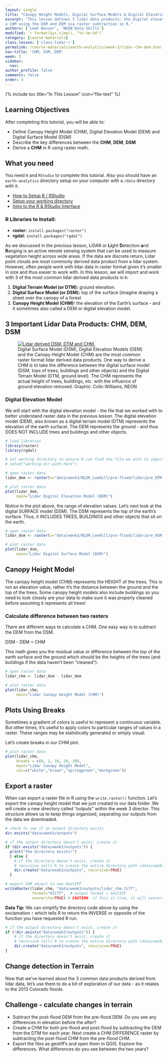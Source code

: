 ```yaml
---
layout: single
title: "Canopy Height Models, Digital Surface Models & Digital Elevation Models - Work With LiDAR Data in R"
excerpt: "This lesson defines 3 lidar data products: the digital elevation model (DEM), the digital surface model (DSM) and the canopy height model (CHM). We will also create
a CHM using the DSM and DEM via raster subtraction in R."
authors: ['Leah Wasser', 'NEON Data Skills']
modified: `r format(Sys.time(), "%Y-%m-%d")`
category: [course-materials]
class-lesson: ['class-lidar-r']
permalink: /course-materials/earth-analytics/week-3/lidar-chm-dem-dsm/
nav-title: 'CHM, DSM, DEM'
week: 3
sidebar:
  nav:
author_profile: false
comments: false
order: 4
---
```


{% include toc title="In This Lesson" icon="file-text" %}

<div class='notice--success' markdown="1">

## <i class="fa fa-graduation-cap" aria-hidden="true"></i> Learning Objectives

After completing this tutorial, you will be able to:

* Define Canopy Height Model (CHM), Digital Elevation Model (DEM) and Digital Surface Model (DSM)
* Describe the key differences between the **CHM**, **DEM**, **DSM**
* Derive a **CHM** in R using raster math.

## <i class="fa fa-check-square-o fa-2" aria-hidden="true"></i> What you need

You need `R` and `RStudio` to complete this tutorial. Also you should have
an `earth-analytics` directory setup on your computer with a `/data`
directory with it.

* [How to Setup R / RStudio](/course-materials/earth-analytics/week-1/setup-r-rstudio/)
* [Setup your working directory](/course-materials/earth-analytics/week-1/setup-working-directory/)
* [Intro to the R & RStudio Interface](/course-materials/earth-analytics/week-1/intro-to-r-and-rstudio)

### R Libraries to Install:

* **raster:** `install.packages("raster")`
* **rgdal:** `install.packages("rgdal")`

</div>

As we discussed in the previous lesson, LiDAR or **Li**ght **D**etection **a**nd
**R**anging is an active remote sensing system that can be used to measure
vegetation height across wide areas. If the data are discrete return, Lidar point
clouds are most commonly derived data product from a lidar system. However, often
people work with lidar data in raster format given it's smaller in size and
thus easier to work with. In this lesson, we will import and work with
3 of the most common lidar derived data products in `R`:

1. **Digital Terrain Model (or DTM):** ground elevation.
2. **Digital Surface Model (or DSM):** top of the surface (imagine draping a sheet over the canopy of a forest
3. **Canopy Height Model (CHM):** the elevation of the Earth's surface - and it sometimes also called a DEM or digital elevation model.

## 3 Important Lidar Data Products: CHM, DEM, DSM

<figure>
   <a href="{{ site.url }}/images/course-materials/earth-analytics/week-3/lidarTree-height.png">
   <img src="{{ site.url }}/images/course-materials/earth-analytics/week-3/lidarTree-height.png" alt="Lidar derived DSM, DTM and CHM."></a>
   <figcaption>Digital Surface Model (DSM), Digital Elevation Models (DEM) and
   the Canopy Height Model (CHM) are the most common raster format lidar
   derived data products. One way to derive a CHM is to take
   the difference between the digital surface model (DSM, tops of trees, buildings
   and other objects) and the Digital Terrain Model (DTM, ground level). The CHM
   represents the actual height of trees, buildings, etc. with the influence of
   ground elevation removed. Graphic: Colin Williams, NEON
   </figcaption>
</figure>


### Digital Elevation Model
We will start with the digital elevation model - the file that we worked with
to better understand raster data in the previous lesson. The digital elevation
model (DEM), also known as a digital terrain model (DTM) represents the elevation
of the earth surfacel. The DEM represents the ground - and thus DOES NOT INCLUDE
trees and buildings and other objects.

```r

# load libraries
library(raster)
library(rgdal)

# set working directory to ensure R can find the file we wish to import
# setwd("working-dir-path-here")

```

```r

# open raster data
lidar_dem <- raster(x="data/week3/BLDR_LeeHill/pre-flood/lidar/pre_DTM.tif")

# plot raster data
plot(lidar_dem,
     main="Lidar Digital Elevation Model (DEM)")

```

Notice in the plot above, the range of elevation values. Let's next look at the
digital SURFACE model (DSM). The DSM represents the top of the earth's surface.
Thus, it INCLUDES TREES, BUILDINGS and other objects that sit on the earth.

```r

# open raster data
lidar_dsm <- raster(x="data/week3/BLDR_LeeHill/pre-flood/lidar/pre_DSM.tif")

# plot raster data
plot(lidar_dsm,
     main="Lidar Digital Surface Model (DSM)")

```

## Canopy Height Model

The canopy height model (CHM) represents the HEIGHT of the trees. This is not
an elevation value, rather it's the distance between the ground and the top of the
trees. Some canopy height models also include buildings so you need to look closely
are your data to make sure it was properly cleaned before assuming it represents
all trees!

### Calculate difference between two rasters

There are different ways to calculate a CHM. One easy way is to subtract the
DEM from the DSM.

DSM - DEM = CHM

This math gives you the residual value or difference between the top of the
earth surface and the ground which should be the heights of the trees (and buildings
if the data haven't been "cleaned").

```r

# open raster data
lidar_chm <- lidar_dsm - lidar_dem

# plot raster data
plot(lidar_chm,
     main="Lidar Canopy Height Model (CHM)")

```

## Plots Using Breaks

Sometimes a gradient of colors is useful to represent a continuous variable.
But other times, it's useful to apply colors to particular ranges of values
in a raster. These ranges may be statistically generated or simply visual.

Let's create breaks in our CHM plot.


```r

# plot raster data
plot(lidar_chm,
     breaks = c(0, 2, 10, 20, 30),
     main="Lidar Canopy Height Model",
     col=c("white","brown","springgreen","darkgreen"))

```

## Export a raster

When can export a raster file in R using the `write.raster()` function. Let's
export the canopy height model that we just created to our data folder. We will
create a new directory called "outputs" within the week 3 director. This structure
allows us to keep things organized, separating our outputs from the data we downloaded.



```r

# check to see if an output directory exists
dir.exists("data/week3/outputs")

# if the output directory doesn't exist, create it
if (dir.exists("data/week3/outputs")) {
  print("the directory exists!")
  } else {
    # if the directory doesn't exist, create it
    # recursive tells R to create the entire directory path (data/week3/outputs)
    dir.create("data/week3/outputs", recursive=TRUE)
  }

# export CHM object to new GeotIFF
writeRaster(lidar_chm, "data/week3/outputs/lidar_chm.tiff",
            format="GTiff",  # output format = GeoTIFF
            overwrite=TRUE) # CAUTION: if this is true, it will overwrite an existing file


```

<div class="notice" markdown="1">
<i fa fa-star></i>**Data Tip:**
We can simplify the directory code above by using the exclamation `!` which tells
R to return the INVERSE or opposite of the function you have requested R run.

```r
# if the output directory doesn't exist, create it
if (!dir.exists("data/week3/outputs")) {
    # if the directory doesn't exist, create it
    # recursive tells R to create the entire directory path (data/week3/outputs)
    dir.create("data/week3/outputs", recursive=TRUE)
}
```
</div>


## Change detection in Terrain

Now that we've learned about the 3 common data products derived from lidar data,
let's use them to do a bit of exploration of our data - as it relates to the 2013
Colorado floods.

<div class="notice--warning" markdown="1">

## <i class="fa fa-pencil-square-o" aria-hidden="true"></i> Challenge - calculate changes in terrain

* Subtract the post-flood DEM from the pre-flood DEM. Do you see any differences in
elevation before the after?
* Create a CHM for both pre-flood and post-flood by subtracting the DEM from the DTM for each year. Next create a CHM DIFFERENCE raster by subtracting the post-flood CHM from the pre-flood CHM.
* Export the files as geotiff's and open them in QGIS. Explore the differences.
What differences do you see between the two years?

</div>
